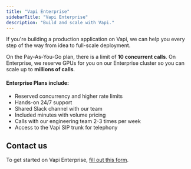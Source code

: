 ```yaml
---
title: "Vapi Enterprise"
sidebarTitle: "Vapi Enterprise"
description: "Build and scale with Vapi."
---
```


If you're building a production application on Vapi, we can help you every step of the way from idea to full-scale deployment.

On the Pay-As-You-Go plan, there is a limit of **10 concurrent calls**. On Enterprise, we reserve GPUs for you on our Enterprise cluster so you can scale up to **millions of calls**.

#### Enterprise Plans include:

- Reserved concurrency and higher rate limits
- Hands-on 24/7 support
- Shared Slack channel with our team
- Included minutes with volume pricing
- Calls with our engineering team 2-3 times per week
- Access to the Vapi SIP trunk for telephony

## Contact us

To get started on Vapi Enterprise, [fill out this form](https://book.vapi.ai).

